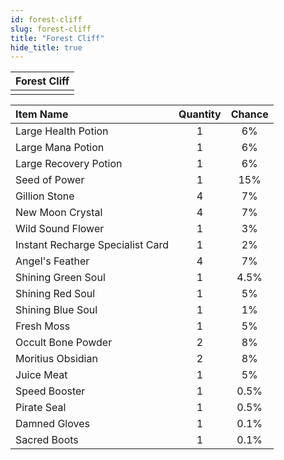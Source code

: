 ```yaml
---
id: forest-cliff
slug: forest-cliff
title: "Forest Cliff"
hide_title: true
---
```



| Forest Cliff |
| :------------: |
| <MapIcon iconId="2634"/> |

|Item Name|Quantity|Chance|
|:--|:-:|:-:|
| <ItemIcon iconId="1004" height="32" /> Large Health Potion|1|6%|
| <ItemIcon iconId="1007" height="32" /> Large Mana Potion|1|6%|
| <ItemIcon iconId="1010" height="32" /> Large Recovery Potion|1|6%|
| <ItemIcon iconId="1012" height="32" /> Seed of Power|1|15%|
| <ItemIcon iconId="1013" height="32" /> Gillion Stone|4|7%|
| <ItemIcon iconId="1028" height="32" /> New Moon Crystal|4|7%|
| <ItemIcon iconId="1086" height="32" /> Wild Sound Flower|1|3%|
| <ItemIcon iconId="2144" height="32" /> Instant Recharge Specialist Card|1|2%|
| <ItemIcon iconId="2282" height="32" /> Angel's Feather|4|7%|
| <ItemIcon iconId="2283" height="32" /> Shining Green Soul|1|4.5%|
| <ItemIcon iconId="2284" height="32" /> Shining Red Soul|1|5%|
| <ItemIcon iconId="2285" height="32" /> Shining Blue Soul|1|1%|
| <ItemIcon iconId="4226" height="32" /> Fresh Moss|1|5%|
| <ItemIcon iconId="4240" height="32" /> Occult Bone Powder|2|8%|
| <ItemIcon iconId="4247" height="32" /> Moritius Obsidian|2|8%|
| <ItemIcon iconId="4285" height="32" /> Juice Meat|1|5%|
| <ItemIcon iconId="1426" height="32" /> Speed Booster|1|0.5%|
| <ItemIcon iconId="1440" height="32" /> Pirate Seal|1|0.5%|
| <ItemIcon iconId="413" height="32" /> Damned Gloves|1|0.1%|
| <ItemIcon iconId="415" height="32" /> Sacred Boots|1|0.1%|

